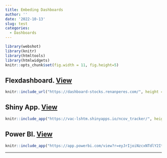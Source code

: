```yaml
---
title: Embeding Dashboards
author: ''
date: '2022-10-13'
slug: test
categories:
  - Dashboards
---
```


<!--more-->

```r
library(webshot)
library(knitr)
library(htmltools)
library(htmlwidgets)
knitr::opts_chunk$set(fig.width = 11, fig.height=5)
```

## Flexdashboard. [View](http://dashboard-stocks.renanperes.com/)

```r
knitr::include_url("https://dashboard-stocks.renanperes.com/", height = "700px")
```

## Shiny App. [View](https://vac-lshtm.shinyapps.io/ncov_tracker/)

```r
knitr::include_app("https://vac-lshtm.shinyapps.io/ncov_tracker/", height = "700px")
```

## Power BI. [View](https://app.powerbi.com/view?r=eyJrIjoiNzcxNTdlY2ItYjFhYS00YjkyLThkMmEtMTQwYjVlYzExNjA0IiwidCI6ImQyYWY4YjViLTlhN2UtNGM4NS1hM2ZkLWI2OWE2Njk4YjdkNiJ9)

```r
knitr::include_app("https://app.powerbi.com/view?r=eyJrIjoiNzcxNTdlY2ItYjFhYS00YjkyLThkMmEtMTQwYjVlYzExNjA0IiwidCI6ImQyYWY4YjViLTlhN2UtNGM4NS1hM2ZkLWI2OWE2Njk4YjdkNiJ9", height = "700px")
```

<!-- ## Tableau. [View](https://public.tableau.com/views/Baseball_34/Dashboard1) -->

<!-- ```{r, echo=FALSE} -->
<!-- knitr::include_app("https://public.tableau.com/app/profile/biqdata/viz/SSP1/Dashboard1", height = "700px") -->
<!-- ``` -->


---

